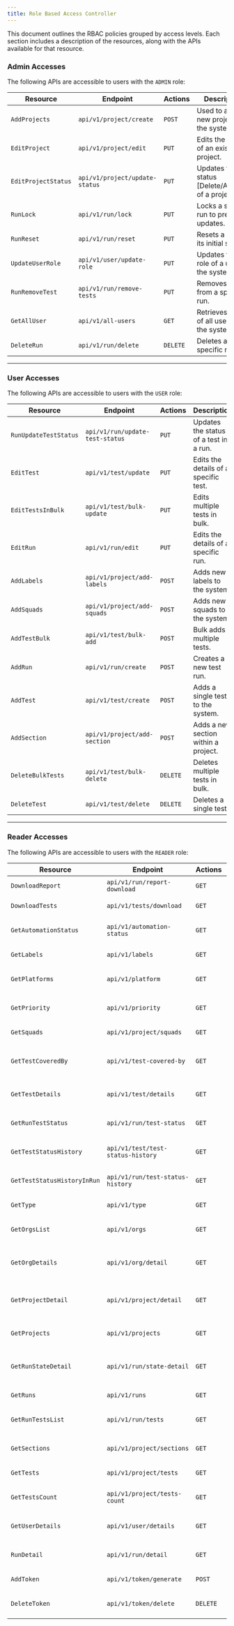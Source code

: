 ```yaml
---
title: Role Based Access Controller
---
```


This document outlines the RBAC policies grouped by access levels. Each section includes a description of the resources, along with the APIs available for that resource.

### Admin Accesses

The following APIs are accessible to users with the `ADMIN` role:

| **Resource**        | **Endpoint**                   | **Actions** | **Description**                                   |
| ------------------- | ------------------------------ | ----------- | ------------------------------------------------- |
| `AddProjects`       | `api/v1/project/create`        | `POST`      | Used to add new projects to the system.           |
| `EditProject`       | `api/v1/project/edit`          | `PUT`       | Edits the details of an existing project.         |
| `EditProjectStatus` | `api/v1/project/update-status` | `PUT`       | Updates the status [Delete/Archive] of a project. |
| `RunLock`           | `api/v1/run/lock`              | `PUT`       | Locks a specific run to prevent updates.          |
| `RunReset`          | `api/v1/run/reset`             | `PUT`       | Resets a run to its initial state.                |
| `UpdateUserRole`    | `api/v1/user/update-role`      | `PUT`       | Updates the role of a user in the system.         |
| `RunRemoveTest`     | `api/v1/run/remove-tests`      | `PUT`       | Removes a test from a specific run.               |
| `GetAllUser`        | `api/v1/all-users`             | `GET`       | Retrieves a list of all users in the system.      |
| `DeleteRun`         | `api/v1/run/delete`            | `DELETE`    | Deletes a specific run.                           |

---

### User Accesses

The following APIs are accessible to users with the `USER` role:

| **Resource**          | **Endpoint**                    | **Actions** | **Description**                        |
| --------------------- | ------------------------------- | ----------- | -------------------------------------- |
| `RunUpdateTestStatus` | `api/v1/run/update-test-status` | `PUT`       | Updates the status of a test in a run. |
| `EditTest`            | `api/v1/test/update`            | `PUT`       | Edits the details of a specific test.  |
| `EditTestsInBulk`     | `api/v1/test/bulk-update`       | `PUT`       | Edits multiple tests in bulk.          |
| `EditRun`             | `api/v1/run/edit`               | `PUT`       | Edits the details of a specific run.   |
| `AddLabels`           | `api/v1/project/add-labels`     | `POST`      | Adds new labels to the system.         |
| `AddSquads`           | `api/v1/project/add-squads`     | `POST`      | Adds new squads to the system.         |
| `AddTestBulk`         | `api/v1/test/bulk-add`          | `POST`      | Bulk adds multiple tests.              |
| `AddRun`              | `api/v1/run/create`             | `POST`      | Creates a new test run.                |
| `AddTest`             | `api/v1/test/create`            | `POST`      | Adds a single test to the system.      |
| `AddSection`          | `api/v1/project/add-section`    | `POST`      | Adds a new section within a project.   |
| `DeleteBulkTests`     | `api/v1/test/bulk-delete`       | `DELETE`    | Deletes multiple tests in bulk.        |
| `DeleteTest`          | `api/v1/test/delete`            | `DELETE`    | Deletes a single test.                 |

---

### Reader Accesses

The following APIs are accessible to users with the `READER` role:

| **Resource**                | **Endpoint**                      | **Actions** | **Description**                               |
| --------------------------- | --------------------------------- | ----------- | --------------------------------------------- |
| `DownloadReport`            | `api/v1/run/report-download`      | `GET`       | Downloads a report.                           |
| `DownloadTests`             | `api/v1/tests/download`           | `GET`       | Downloads a list of tests.                    |
| `GetAutomationStatus`       | `api/v1/automation-status`        | `GET`       | Retrieves the status of automation.           |
| `GetLabels`                 | `api/v1/labels`                   | `GET`       | Retrieves the list of labels.                 |
| `GetPlatforms`              | `api/v1/platform`                 | `GET`       | Retrieves platform information.               |
| `GetPriority`               | `api/v1/priority`                 | `GET`       | Retrieves priority levels for tests.          |
| `GetSquads`                 | `api/v1/project/squads`           | `GET`       | Retrieves the list of squads.                 |
| `GetTestCoveredBy`          | `api/v1/test-covered-by`          | `GET`       | Retrieves coverage information for tests.     |
| `GetTestDetails`            | `api/v1/test/details`             | `GET`       | Retrieves details for a specific test.        |
| `GetRunTestStatus`          | `api/v1/run/test-status`          | `GET`       | Retrieves the status of a test in a run.      |
| `GetTestStatusHistory`      | `api/v1/test/test-status-history` | `GET`       | Retrieves the history of a test's status.     |
| `GetTestStatusHistoryInRun` | `api/v1/run/test-status-history`  | `GET`       | Retrieves the history of a test in a run.     |
| `GetType`                   | `api/v1/type`                     | `GET`       | Retrieves test types.                         |
| `GetOrgsList`               | `api/v1/orgs`                     | `GET`       | Retrieves the list of organizations.          |
| `GetOrgDetails`             | `api/v1/org/detail`               | `GET`       | Retrieves details of a specific organization. |
| `GetProjectDetail`          | `api/v1/project/detail`           | `GET`       | Retrieves details of a specific project.      |
| `GetProjects`               | `api/v1/projects`                 | `GET`       | Retrieves the list of projects.               |
| `GetRunStateDetail`         | `api/v1/run/state-detail`         | `GET`       | Retrieves details of a specific run state.    |
| `GetRuns`                   | `api/v1/runs`                     | `GET`       | Retrieves a list of runs.                     |
| `GetRunTestsList`           | `api/v1/run/tests`                | `GET`       | Retrieves the list of tests in a run.         |
| `GetSections`               | `api/v1/project/sections`         | `GET`       | Retrieves the list of sections.               |
| `GetTests`                  | `api/v1/project/tests`            | `GET`       | Retrieves a list of tests.                    |
| `GetTestsCount`             | `api/v1/project/tests-count`      | `GET`       | Retrieves the count of tests.                 |
| `GetUserDetails`            | `api/v1/user/details`             | `GET`       | Retrieves details of a specific user.         |
| `RunDetail`                 | `api/v1/run/detail`               | `GET`       | Retrieves details of a specific run.          |
| `AddToken`                  | `api/v1/token/generate`           | `POST`      | Adds a token to the system.                   |
| `DeleteToken`               | `api/v1/token/delete`             | `DELETE`    | Deletes a token from the system.              |
